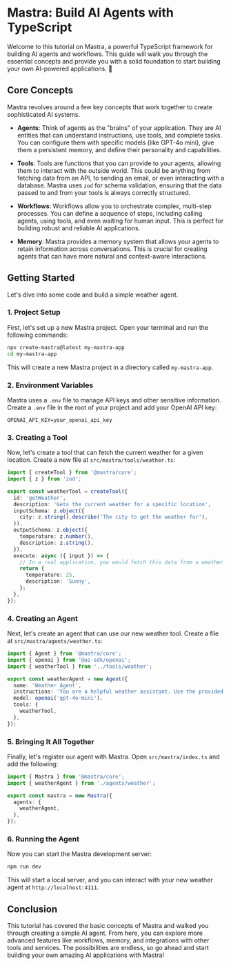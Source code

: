 # Mastra: Build AI Agents with TypeScript

Welcome to this tutorial on Mastra, a powerful TypeScript framework for building AI agents and workflows. This guide will walk you through the essential concepts and provide you with a solid foundation to start building your own AI-powered applications. 🚀

## Core Concepts

Mastra revolves around a few key concepts that work together to create sophisticated AI systems.

  * **Agents**: Think of agents as the "brains" of your application. They are AI entities that can understand instructions, use tools, and complete tasks. You can configure them with specific models (like GPT-4o mini), give them a persistent memory, and define their personality and capabilities.

  * **Tools**: Tools are functions that you can provide to your agents, allowing them to interact with the outside world. This could be anything from fetching data from an API, to sending an email, or even interacting with a database. Mastra uses `zod` for schema validation, ensuring that the data passed to and from your tools is always correctly structured.

  * **Workflows**: Workflows allow you to orchestrate complex, multi-step processes. You can define a sequence of steps, including calling agents, using tools, and even waiting for human input. This is perfect for building robust and reliable AI applications.

  * **Memory**: Mastra provides a memory system that allows your agents to retain information across conversations. This is crucial for creating agents that can have more natural and context-aware interactions.

## Getting Started

Let's dive into some code and build a simple weather agent.

### 1. Project Setup

First, let's set up a new Mastra project. Open your terminal and run the following commands:

```bash
npx create-mastra@latest my-mastra-app
cd my-mastra-app
```

This will create a new Mastra project in a directory called `my-mastra-app`.

### 2. Environment Variables

Mastra uses a `.env` file to manage API keys and other sensitive information. Create a `.env` file in the root of your project and add your OpenAI API key:

```
OPENAI_API_KEY=your_openai_api_key
```

### 3. Creating a Tool

Now, let's create a tool that can fetch the current weather for a given location. Create a new file at `src/mastra/tools/weather.ts`:

```typescript
import { createTool } from '@mastra/core';
import { z } from 'zod';

export const weatherTool = createTool({
  id: 'getWeather',
  description: 'Gets the current weather for a specific location',
  inputSchema: z.object({
    city: z.string().describe('The city to get the weather for'),
  }),
  outputSchema: z.object({
    temperature: z.number(),
    description: z.string(),
  }),
  execute: async ({ input }) => {
    // In a real application, you would fetch this data from a weather API
    return {
      temperature: 25,
      description: 'Sunny',
    };
  },
});
```

### 4. Creating an Agent

Next, let's create an agent that can use our new weather tool. Create a file at `src/mastra/agents/weather.ts`:

```typescript
import { Agent } from '@mastra/core';
import { openai } from '@ai-sdk/openai';
import { weatherTool } from '../tools/weather';

export const weatherAgent = new Agent({
  name: 'Weather Agent',
  instructions: 'You are a helpful weather assistant. Use the provided tools to get the current weather for a location.',
  model: openai('gpt-4o-mini'),
  tools: {
    weatherTool,
  },
});
```

### 5. Bringing It All Together

Finally, let's register our agent with Mastra. Open `src/mastra/index.ts` and add the following:

```typescript
import { Mastra } from '@mastra/core';
import { weatherAgent } from './agents/weather';

export const mastra = new Mastra({
  agents: {
    weatherAgent,
  },
});
```

### 6. Running the Agent

Now you can start the Mastra development server:

```bash
npm run dev
```

This will start a local server, and you can interact with your new weather agent at `http://localhost:4111`.

## Conclusion

This tutorial has covered the basic concepts of Mastra and walked you through creating a simple AI agent. From here, you can explore more advanced features like workflows, memory, and integrations with other tools and services. The possibilities are endless, so go ahead and start building your own amazing AI applications with Mastra\!